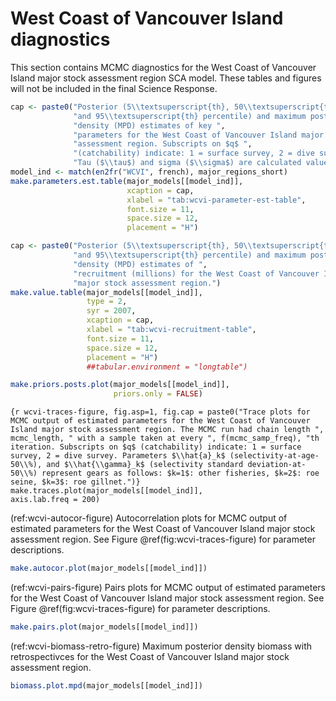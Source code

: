 # West Coast of Vancouver Island diagnostics

This section contains MCMC diagnostics for the West Coast of Vancouver Island major stock assessment region SCA model.
These tables and figures will not be included in the final Science Response.

```r
cap <- paste0("Posterior (5\\textsuperscript{th}, 50\\textsuperscript{th}, ",
              "and 95\\textsuperscript{th} percentile) and maximum posterior ",
              "density (MPD) estimates of key ",
              "parameters for the West Coast of Vancouver Island major stock ",
              "assessment region. Subscripts on $q$ ",
              "(catchability) indicate: 1 = surface survey, 2 = dive survey. ",
              "Tau ($\\tau$) and sigma ($\\sigma$) are calculated values.")
model_ind <- match(en2fr("WCVI", french), major_regions_short)
make.parameters.est.table(major_models[[model_ind]],
                          xcaption = cap,
                          xlabel = "tab:wcvi-parameter-est-table",
                          font.size = 11,
                          space.size = 12,
                          placement = "H")
```

```r
cap <- paste0("Posterior (5\\textsuperscript{th}, 50\\textsuperscript{th}, ",
              "and 95\\textsuperscript{th} percentile) and maximum posterior ",
              "density (MPD) estimates of ",
              "recruitment (millions) for the West Coast of Vancouver Island ",
              "major stock assessment region.")
make.value.table(major_models[[model_ind]],
                 type = 2,
                 syr = 2007,
                 xcaption = cap,
                 xlabel = "tab:wcvi-recruitment-table",
                 font.size = 11,
                 space.size = 12,
                 placement = "H")
                 ##tabular.environment = "longtable")
```

```r
make.priors.posts.plot(major_models[[model_ind]],
                       priors.only = FALSE)
```

```{r wcvi-traces-figure, fig.asp=1, fig.cap = paste0("Trace plots for MCMC output of estimated parameters for the West Coast of Vancouver Island major stock assessment region. The MCMC run had chain length ", mcmc_length, " with a sample taken at every ", f(mcmc_samp_freq), "th iteration. Subscripts on $q$ (catchability) indicate: 1 = surface survey, 2 = dive survey. Parameters $\\hat{a}_k$ (selectivity-at-age-50\\%), and $\\hat{\\gamma}_k$ (selectivity standard deviation-at-50\\%) represent gears as follows: $k=1$: other fisheries, $k=2$: roe seine, $k=3$: roe gillnet.")}
make.traces.plot(major_models[[model_ind]],
                 axis.lab.freq = 200)
```

(ref:wcvi-autocor-figure) Autocorrelation plots for MCMC output of estimated parameters for the West Coast of Vancouver Island major stock assessment region. See Figure \@ref(fig:wcvi-traces-figure) for parameter descriptions.
```r
make.autocor.plot(major_models[[model_ind]])
```

(ref:wcvi-pairs-figure) Pairs plots for MCMC output of estimated parameters for the West Coast of Vancouver Island major stock assessment region. See Figure \@ref(fig:wcvi-traces-figure) for parameter descriptions.
```r
make.pairs.plot(major_models[[model_ind]])
```

(ref:wcvi-biomass-retro-figure) Maximum posterior density biomass with retrospectivces for the West Coast of Vancouver Island major stock assessment region.
```r
biomass.plot.mpd(major_models[[model_ind]])
```


